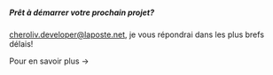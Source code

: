 
##### Prêt à démarrer votre prochain projet?
cheroliv.developer@laposte.net, je vous répondrai dans les plus brefs délais!
<br />
<Link to="/">Pour en savoir plus &rarr;</Link>